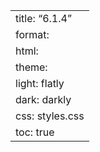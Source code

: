 ---
title: "6.1.4"
format:
    html:
        theme:
            light: flatly
            dark: darkly
        css: styles.css
        toc: true
---